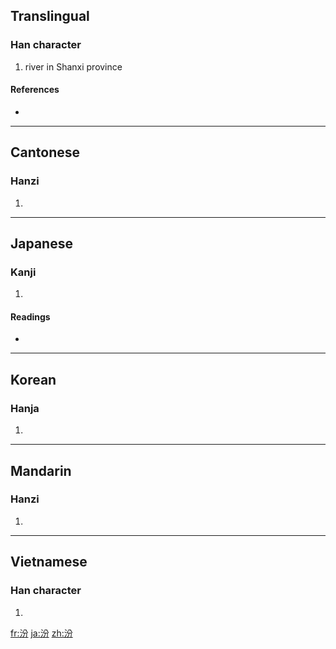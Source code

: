 ==Translingual==

===Han character===
{{Han char|rn=85|rad=水|as=04|sn=7|four=3812<sub>7</sub>|canj=水金尸竹 (ECSH)}}

# river in Shanxi province

====References====
* {{Han ref|kx=0609.070|dkj=17178|dj=1002.040|hdz=31568.070|uh=6C7E|ud=27774|bh=A857|bd=43095}}

----

==Cantonese==

===Hanzi===
{{yue-hanzi|jyut=|y=fan4}}

# {{defn|Cantonese|sort=水04}}

----

==Japanese==

===Kanji===
{{ja-kanji|grade=|rs=水04}}

# {{defn|Japanese|sort=水04}}

====Readings====
* {{ja-readings|on=[[ふん]] (fun)|kun=[[おおきい]] (ookii)}}

----

==Korean==

===Hanja===
{{ko-hanja|hangeul=분|eumhun=|rv=bun|mr=pun|y=pun}}

# {{defn|Korean|sort=水04}}

----

==Mandarin==

===Hanzi===
{{cmn-hanzi|pin=[[fēn]] ([[fen1]]), [[fén]] ([[fen2]]), [[pén]] ([[pen2]])|wg=fen<sup>1</sup>, fen<sup>2</sup>, p'en<sup>2</sup>}}

# {{defn|Mandarin|sort=水04}}

----

==Vietnamese==

===Han character===
{{vi-hantu|[[phần]]|rs=水04}}

# {{defn|Vietnamese|sort=水04}}

[[fr:汾]]
[[ja:汾]]
[[zh:汾]]